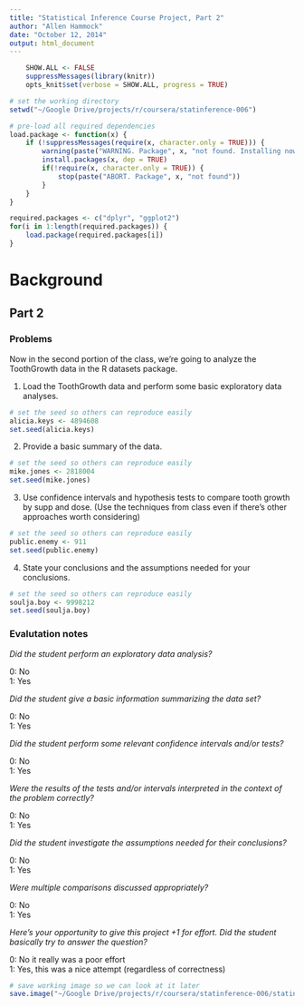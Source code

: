 ```yaml
---
title: "Statistical Inference Course Project, Part 2"
author: "Allen Hammock"
date: "October 12, 2014"
output: html_document
---
```

```r
    SHOW.ALL <- FALSE
    suppressMessages(library(knitr))
    opts_knit$set(verbose = SHOW.ALL, progress = TRUE)
```

```r
# set the working directory
setwd("~/Google Drive/projects/r/coursera/statinference-006")

# pre-load all required dependencies
load.package <- function(x) {
    if (!suppressMessages(require(x, character.only = TRUE))) {
        warning(paste("WARNING. Package", x, "not found. Installing now."))
        install.packages(x, dep = TRUE)
        if(!require(x, character.only = TRUE)) {
            stop(paste("ABORT. Package", x, "not found"))
        }
    }
}

required.packages <- c("dplyr", "ggplot2")
for(i in 1:length(required.packages)) {
    load.package(required.packages[i])   
}
```
# Background

## Part 2

### Problems

Now in the second portion of the class, we're going to analyze the ToothGrowth data in the R datasets package. 

1. Load the ToothGrowth data and perform some basic exploratory data analyses.

```r
# set the seed so others can reproduce easily
alicia.keys <- 4894608
set.seed(alicia.keys)

```

2. Provide a basic summary of the data.

```r
# set the seed so others can reproduce easily
mike.jones <- 2818004
set.seed(mike.jones)

```

3. Use confidence intervals and hypothesis tests to compare tooth growth by supp and dose. (Use the techniques from class even if there's other approaches worth considering)

```r
# set the seed so others can reproduce easily
public.enemy <- 911
set.seed(public.enemy)

```

4. State your conclusions and the assumptions needed for your conclusions. 

```r
# set the seed so others can reproduce easily
soulja.boy <- 9998212
set.seed(soulja.boy)

```

### Evalutation notes

*Did the student perform an exploratory data analysis?*

0: No<br />
1: Yes

*Did the student give a basic information summarizing the data set?*

0: No<br />
1: Yes

*Did the student perform some relevant confidence intervals and/or tests?*

0: No<br />
1: Yes

*Were the results of the tests and/or intervals interpreted in the context of the problem correctly? *

0: No<br />
1: Yes

*Did the student investigate the assumptions needed for their conclusions?*

0: No<br />
1: Yes

*Were multiple comparisons discussed appropriately?*

0: No<br />
1: Yes

*Here's your opportunity to give this project +1 for effort. Did the student basically try to answer the question?*

0: No it really was a poor effort<br />
1: Yes, this was a nice attempt (regardless of correctness)


```r
# save working image so we can look at it later
save.image("~/Google Drive/projects/r/coursera/statinference-006/statinference-006-pt2.RData")
```